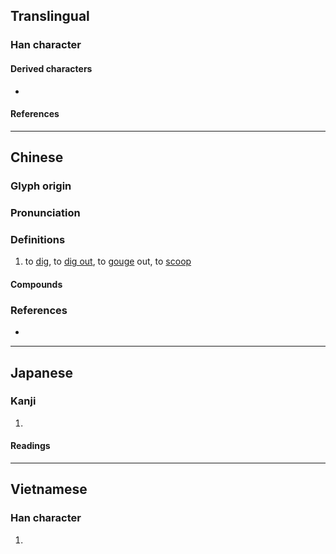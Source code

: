 {{character info}}
==Translingual==

===Han character===
{{Han char|rn=64|rad=手|as=06|sn=9|four=53017|canj=QJCN|ids=⿰扌穵}}

====Derived characters====
* {{l|mul|[[𫪶]]}}

====References====
{{Han ref|kx=0431.130|dkj=12070|dj=0780.180|hdz=31875.110|uh=6316}}

----

==Chinese==
{{zh-forms}}

===Glyph origin===
{{Han etym}}

===Pronunciation===
{{zh-pron
|m=wā
|dg=ва1
|c=waat3,waa1
|h=pfs=yet
|md=uă
|mn=qz,tw,xm:iah/qz,xm,zz:oat/qz,xm,zz:oa
|mn_note=oat - literary; iah - vernacular; oa - vernacular (俗)
|mn-t=uai1
|w=5hhuaq
|mc=y
|oc=y
|cat=v
}}

===Definitions===
{{zh-hanzi}}

# to [[dig]], to [[dig out]], to [[gouge]] out, to [[scoop]]
#: {{zh-x|挖{waat3} 耳屎|to '''remove''' ear wax|C}}

====Compounds====
{{zh-der|挖補|挖槽機|挖掉|挖耳|挖角|挖角兒|挖掘|挖掘機|挖空心思|挖苦|挖泥船|挖潛|挖牆腳|挖肉補瘡|挖通|挖土機}}

===References===
* {{R:yue:Hanzi}}

{{zh-cat|Elementary}}

----

==Japanese==

===Kanji===
{{ja-kanji|grade=|rs=手06}}

# {{rfdef|ja|sort=手06}}

====Readings====
{{ja-readings
|on=あつ, あち
|kun=あば-く
}}

----

==Vietnamese==

===Han character===
{{vi-hantu|[[oạt]]|rs=手06}}

# {{rfdef|vi|sort=手06}}